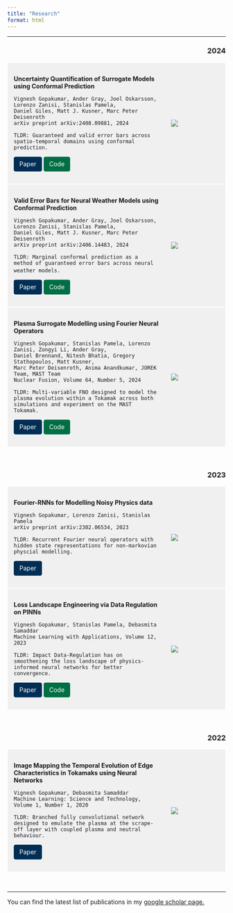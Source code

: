 ```yaml
---
title: "Research"
format: html
---
```

<style>
.btn {
  display: inline-block;
  padding: 6px 12px;
  margin-bottom: 0;
  font-size: 14px;
  font-weight: 400;
  line-height: 1.42857143;
  text-align: center;
  white-space: nowrap;
  vertical-align: middle;
  cursor: pointer;
  border: 1px solid transparent;
  border-radius: 4px;
  text-decoration: none;
}
.btn-paper {
  color: #fff;
  background-color: #002F56;
  border-color:  #002F56;
}
.btn-code {
  color: #fff;
  background-color: #006F45;
  border-color: #006F45;
}
.btn-presentation {
  color: #fff;
  background-color: #FCD12A;
  border-color: #FCD12A;
}

</style>


***

<div style="text-align: right;">
### 2024
</div>

::: {style="border: 1px solid white; padding: 1em; background-color: #f0f0f0; display: flex; align-items: center; gap: 2em;"}
::: {style="flex: 3;"}

**Uncertainty Quantification of Surrogate Models using Conformal Prediction**

    Vignesh Gopakumar, Ander Gray, Joel Oskarsson, Lorenzo Zanisi, Stanislas Pamela,
    Daniel Giles, Matt J. Kusner, Marc Peter Deisenroth
    arXiv preprint arXiv:2408.09881, 2024
  `TLDR: Guaranteed and valid error bars across spatio-temporal domains using conformal prediction.` \

[<span class="btn btn-paper">Paper</span>](https://arxiv.org/abs/2408.09881) [<span class="btn btn-code">Code</span>](https://github.com/gitvicky/Spatio-Temporal-CP)
:::
::: {style="flex: 1; max-width: 200px;"}
![](Images/heatmap_cp.png){.lightbox style="cursor: pointer;"}
:::

:::

::: {style="border: 1px solid white; padding: 1em; background-color: #f0f0f0; display: flex; align-items: center; gap: 2em;"}
::: {style="flex: 3;"}
  **Valid Error Bars for Neural Weather Models using Conformal Prediction**

    Vignesh Gopakumar, Ander Gray, Joel Oskarsson, Lorenzo Zanisi, Stanislas Pamela, 
    Daniel Giles, Matt J. Kusner, Marc Peter Deisenroth
    arXiv preprint arXiv:2406.14483, 2024
  `TLDR: Marginal conformal prediction as a method of guaranteed error bars across neural weather models.` \ 

[<span class="btn btn-paper">Paper</span>](https://arxiv.org/abs/2406.14483) [<span class="btn btn-code">Code</span>](https://github.com/gitvicky/neural-lam-CP)
:::
::: {style="flex: 1; max-width: 200px;"}
![](Images/weather_cp.png){.lightbox style="cursor: pointer;"}
:::

:::

::: {style="border: 1px solid white; padding: 1em; background-color: #f0f0f0; display: flex; align-items: center; gap: 2em;"}
::: {style="flex: 3;"}
**Plasma Surrogate Modelling using Fourier Neural Operators**

    Vignesh Gopakumar, Stanislas Pamela, Lorenzo Zanisi, Zongyi Li, Ander Gray, 
    Daniel Brennand, Nitesh Bhatia, Gregory Stathopoulos, Matt Kusner, 
    Marc Peter Deisenroth, Anima Anandkumar, JOREK Team, MAST Team
    Nuclear Fusion, Volume 64, Number 5, 2024
  `TLDR: Multi-variable FNO designed to model the plasma evolution within a Tokamak across both simulations and experiment on the MAST Tokamak.` \

[<span class="btn btn-paper">Paper</span>](https://iopscience.iop.org/article/10.1088/1741-4326/ad313a/meta) [<span class="btn btn-code">Code</span>](https://github.com/Plasma-FNO)
:::

::: {style="flex: 1; max-width: 200px;"}
![](Images/fno_plasma.png){.lightbox style="cursor: pointer;"}
:::

:::

<br>


<div style="text-align: right;">
### 2023
</div>


::: {style="border: 1px solid white; padding: 1em; background-color: #f0f0f0; display: flex; align-items: center; gap: 2em;"}
::: {style="flex: 3;"}
**Fourier-RNNs for Modelling Noisy Physics data**

    Vignesh Gopakumar, Lorenzo Zanisi, Stanislas Pamela
    arXiv preprint arXiv:2302.06534, 2023
  `TLDR: Recurrent Fourier neural operators with hidden state representations for non-markovian physcial modelling.` \

[<span class="btn btn-paper">Paper</span>](https://arxiv.org/abs/2302.06534)
:::

::: {style="flex: 1; max-width: 200px;"}
![](Images/F_RNNs.png){.lightbox style="cursor: pointer;"}
:::

:::


::: {style="border: 1px solid white; padding: 1em; background-color: #f0f0f0; display: flex; align-items: center; gap: 2em;"}
::: {style="flex: 3;"}
**Loss Landscape Engineering via Data Regulation on PINNs**

    Vignesh Gopakumar, Stanislas Pamela, Debasmita Samaddar
    Machine Learning with Applications, Volume 12, 2023
  `TLDR: Impact Data-Regulation has on smoothening the loss landscape of physics-informed neural networks for better convergence.` 

[<span class="btn btn-paper">Paper</span>](https://www.sciencedirect.com/science/article/pii/S2666827023000178) [<span class="btn btn-code">Code</span>](https://github.com/gitvicky/Loss_Landscape_PINNs)

:::

::: {style="flex: 1; max-width: 200px;"}
![](Images/loss_landscape.png){.lightbox style="cursor: pointer;"}
:::

:::


<br>


<div style="text-align: right;">
### 2022
</div>

::: {style="border: 1px solid white; padding: 1em; background-color: #f0f0f0; display: flex; align-items: center; gap: 2em;"}
::: {style="flex: 3;"}
**Image Mapping the Temporal Evolution of Edge Characteristics in Tokamaks using Neural Networks**

    Vignesh Gopakumar, Debasmita Samaddar
    Machine Learning: Science and Technology, Volume 1, Number 1, 2020
  `TLDR: Branched fully convolutional network designed to emulate the plasma at the scrape-off layer with coupled plasma and neutral behaviour.` \

[<span class="btn btn-paper">Paper</span>](https://iopscience.iop.org/article/10.1088/2632-2153/ab5639/meta) 
:::

::: {style="flex: 1; max-width: 200px;"}
![](Images/solps_cnn.png){.lightbox style="cursor: pointer;"}
:::

:::

<br>

***

You can find the latest list of publications in my [google scholar page.](https://scholar.google.com/citations?user=NQtqemwAAAAJ&hl=en)
